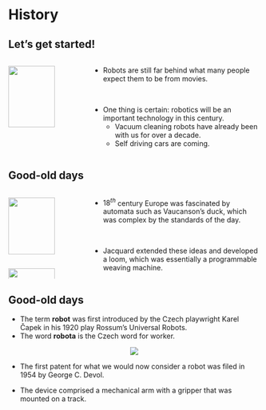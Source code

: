 # History {visibility="uncounted"}

## Let's get started!

:::: {.columns}

::: {.column width="30%" fig-align="center"}
![](contents/assets/toyrobot.png){width=80%}
:::

::: {.column width="70%"}
- Robots are still far behind what many people expect them to be from movies. 

<br>

- One thing is certain: robotics will be an important technology in this century.
  - Vacuum cleaning robots have already been with us for over a decade.
  - Self driving cars are coming.
:::

::::

## Good-old days

:::: {.columns}

::: {.column width="30%" fig-align="center"}
![](contents/assets/vaucanson_duck.png){width=80%}
![](contents/assets/jacquard_loom.png){width=80%}
:::

::: {.column width="70%"}
- $18^{th}$ century Europe was fascinated by automata such as Vaucanson's 
duck, which was complex by the standards of the day.

<br>

- Jacquard extended these ideas and developed a loom, which was essentially a 
programmable weaving machine.
:::

::::

## Good-old days

- The term __robot__ was first introduced by the Czech playwright Karel 
&Ccaron;apek in his $1920$ play Rossum's Universal Robots.
- The word __robota__ is the Czech word for worker.

<center><img src="contents/assets/unimation.png"
             style="max-width: 50%;"/></center>

- The first patent for what we would now consider a robot was filed in $1954$ 
by George C. Devol.

- The device comprised a mechanical arm with a gripper that was mounted on a 
track.
